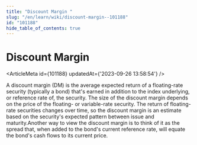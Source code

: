 ```yaml
---
title: "Discount Margin "
slug: "/en/learn/wiki/discount-margin--101188"
id: "101188"
hide_table_of_contents: true
---
```



# Discount Margin 

<ArticleMeta id={101188} updatedAt={'2023-09-26 13:58:54'} />
<div className='border-solid border-b border-t-0 my-4 border-[var(--ifm-color-gray-300)]' />

A discount margin (DM) is the average expected return of a floating-rate security (typically a bond) that's earned in addition to the index underlying, or reference rate of, the security. The size of the discount margin depends on the price of the floating- or variable-rate security. The return of floating-rate securities changes over time, so the discount margin is an estimate based on the security's expected pattern between issue and maturity.Another way to view the discount margin is to think of it as the spread that, when added to the bond's current reference rate, will equate the bond's cash flows to its current price.
